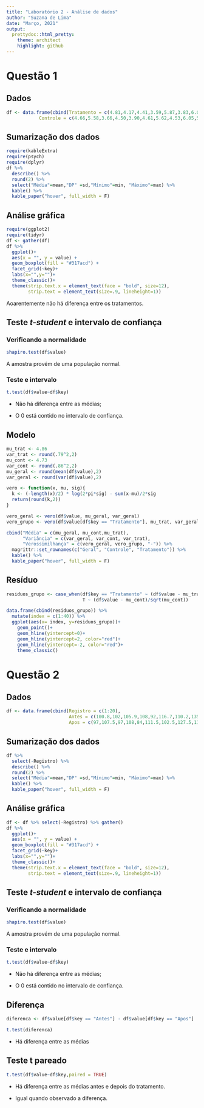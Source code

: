 ---
title: "Laboratório 2 - Análise de dados"
author: "Suzana de Lima"
date: "Março, 2021"
output:
  prettydoc::html_pretty:
    theme: architect
    highlight: github
---

# Questão 1

## Dados

```{r message=FALSE, warning=FALSE, paged.print=FALSE}
df <- data.frame(cbind(Tratamento = c(4.81,4.17,4.41,3.59,5.87,3.83,6.03,4.98,4.90,5.75,5.36,3.48,4.69,4.44,4.89,4.71,5.48,4.32,5.15,6.34),
            Controle = c(4.66,5.58,3.66,4.50,3.90,4.61,5.62,4.53,6.05,5.14,4.17,3.05,5.18,4.01,6.11,4.10,5.17,3.57,5.33,5.59)))
```

## Sumarização dos dados

```{r message=FALSE, warning=FALSE, paged.print=FALSE}
require(kableExtra)
require(psych)
require(dplyr)
df %>% 
  describe() %>% 
  round(2) %>% 
  select("Média"=mean,"DP" =sd,"Mínimo"=min, "Máximo"=max) %>% 
  kable() %>% 
  kable_paper("hover", full_width = F)
```

## Análise gráfica

```{r message=FALSE, warning=FALSE, paged.print=FALSE,fig.width=5,fig.height=5, fig.align='center'}
require(ggplot2)
require(tidyr)
df <- gather(df)
df %>%
  ggplot()+
  aes(x = "", y = value) +
  geom_boxplot(fill = "#317acd") +
  facet_grid(~key)+
  labs(x="",y="")+
  theme_classic()+
  theme(strip.text.x = element_text(face = "bold", size=12),
        strip.text = element_text(size=.9, lineheight=1))
```

Aoarentemente não há diferença entre os tratamentos.

## Teste *t-student* e intervalo de confiança

### Verificando a normalidade

```{r message=FALSE, warning=FALSE, paged.print=FALSE}
shapiro.test(df$value)
```

A amostra provém de uma população normal.

### Teste e intervalo

```{r message=FALSE, warning=FALSE, paged.print=FALSE}
t.test(df$value~df$key)
```

-   Não há diferença entre as médias;

-   O 0 está contido no intervalo de confiança.

## Modelo

```{r message=FALSE, warning=FALSE, paged.print=FALSE}
mu_trat <- 4.86
var_trat <- round(.79^2,2)
mu_cont <- 4.73
var_cont <- round(.86^2,2)
mu_geral <- round(mean(df$value),2)
var_geral <- round(var(df$value),2)

vero <- function(x, mu, sig){
  k <- (-length(x)/2) * log(2*pi*sig) - sum(x-mu)/2*sig
  return(round(k,2))
}

vero_geral <- vero(df$value, mu_geral, var_geral)
vero_grupo <- vero(df$value[df$key == "Tratamento"], mu_trat, var_geral) + vero(df$value[df$key == "Controle"], mu_cont, var_geral) 

cbind("Média" = c(mu_geral, mu_cont,mu_trat),
      "Variância" = c(var_geral, var_cont, var_trat),
      "Verossimilhança" = c(vero_geral, vero_grupo, "-")) %>% 
  magrittr::set_rownames(c("Geral", "Controle", "Tratamento")) %>% 
  kable() %>% 
  kable_paper("hover", full_width = F)
```


## Resíduo

```{r message=FALSE, warning=FALSE, paged.print=FALSE}
residuos_grupo <- case_when(df$key == "Tratamento" ~ (df$value - mu_trat)/sqrt(mu_trat),
                            T ~ (df$value - mu_cont)/sqrt(mu_cont))

data.frame(cbind(residuos_grupo)) %>% 
  mutate(index = c(1:40)) %>% 
  ggplot(aes(x= index, y=residuos_grupo))+
    geom_point()+
    geom_hline(yintercept=0)+
    geom_hline(yintercept=2, color="red")+
    geom_hline(yintercept=-2, color="red")+
    theme_classic()
```

# Questão 2

## Dados

```{r message=FALSE, warning=FALSE, paged.print=FALSE}
df <- data.frame(cbind(Registro = c(1:20),
                       Antes = c(100.8,102,105.9,108,92,116.7,110.2,135,123.5,95,105,85,107.2,80,115.1,103.5,82,101.5,103.5,93),
                       Apos = c(97,107.5,97,108,84,111.5,102.5,127.5,118.5,94.2,105,82.4,98.2,83.6,115,103,80,101.5,102.6,93)))
```


## Sumarização dos dados

```{r message=FALSE, warning=FALSE, paged.print=FALSE}
df %>% 
  select(-Registro) %>% 
  describe() %>% 
  round(2) %>% 
  select("Média"=mean,"DP" =sd,"Mínimo"=min, "Máximo"=max) %>% 
  kable() %>% 
  kable_paper("hover", full_width = F)
```

## Análise gráfica

```{r message=FALSE, warning=FALSE, paged.print=FALSE,fig.width=5,fig.height=5, fig.align='center'}
df <- df %>% select(-Registro) %>% gather()
df %>%
  ggplot()+
  aes(x = "", y = value) +
  geom_boxplot(fill = "#317acd") +
  facet_grid(~key)+
  labs(x="",y="")+
  theme_classic()+
  theme(strip.text.x = element_text(face = "bold", size=12),
        strip.text = element_text(size=.9, lineheight=1))
```

## Teste *t-student* e intervalo de confiança

### Verificando a normalidade

```{r message=FALSE, warning=FALSE, paged.print=FALSE}
shapiro.test(df$value)
```

A amostra provém de uma população normal.

### Teste e intervalo

```{r message=FALSE, warning=FALSE, paged.print=FALSE}
t.test(df$value~df$key)
```

* Não há diferença entre as médias;

* O 0 está contido no intervalo de confiança.

## Diferença

```{r message=FALSE, warning=FALSE, paged.print=FALSE}
diferenca <- df$value[df$key == "Antes"] - df$value[df$key == "Apos"]

t.test(diferenca)
```
* Há diferença entre as médias

## Teste t pareado

```{r message=FALSE, warning=FALSE, paged.print=FALSE}
t.test(df$value~df$key,paired = TRUE)
```

* Há diferença entre as médias antes e depois do tratamento.

* Igual quando observado a diferença.
